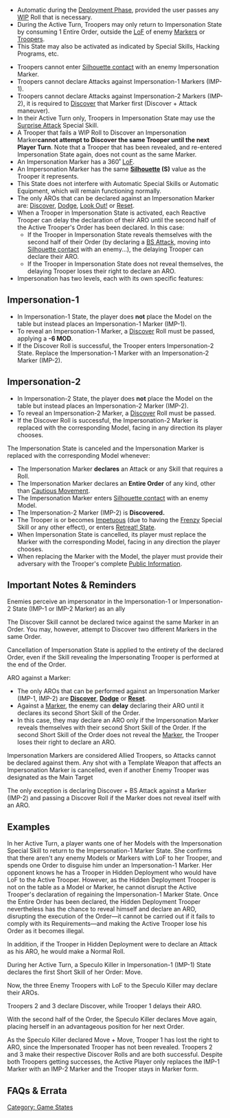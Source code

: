{{section-game-states}}
{{section-hacking}}
{{section-special-skills}}


{{image | name=imp_10.jpg | style= 128inline }}
{{image | name=imp_20.jpg | style= 128inline }}

{{n4only}}
{{n4list}}
{{skillbox |black| IMPERSONATION |}}
{{skill-label | Marker }}
{{activation}}
* Automatic during the [[Deployment Phase]], provided the user passes any [[WIP]] Roll that is necessary.
* During the Active Turn, Troopers may only return to Impersonation State by consuming 1 Entire Order, outside the [[LoF]] of enemy [[Markers]] or [[Troopers]].
* This State may also be activated as indicated by Special Skills, Hacking Programs, etc.
{{effects}}
* Troopers cannot enter [[Silhouette contact]] with an enemy Impersonation Marker.
* Troopers cannot declare Attacks against Impersonation-1 Markers (IMP-1). 
* Troopers cannot declare Attacks against Impersonation-2 Markers (IMP-2), it is required to [[Discover]] that Marker first (Discover + Attack maneuver).
* In their Active Turn only, Troopers in Impersonation State may use the [[Surprise Attack]] Special Skill. {{seefaq}}
* A Trooper that fails a WIP Roll to Discover an Impersonation Marker''' cannot attempt to Discover the same Trooper until the next Player Turn'''. Note that a Trooper that has been revealed, and re-entered Impersonation State again, does not count as the same Marker. 
* An Impersonation Marker has a 360&#730; [[LoF]].
* An Impersonation Marker has the same '''[[Silhouette]] (S)''' value as the Trooper it represents.
* This State does not interfere with Automatic Special Skills or Automatic Equipment, which will remain functioning normally.
* The only AROs that can be declared against an Impersonation Marker are: [[Discover]], [[Dodge]], [[Look Out!]] or [[Reset]].
* When a Trooper in Impersonation State is activated, each Reactive Trooper can delay the declaration of their ARO until the second half of the Active Trooper's Order has been declared. In this case:
** If the Trooper in Impersonation State reveals themselves with the second half of their Order (by declaring a [[BS Attack]], moving into [[Silhouette contact]] with an enemy...), the delaying Trooper can declare their ARO.
** If the Trooper in Impersonation State does not reveal themselves, the delaying Trooper loses their right to declare an ARO.
* Impersonation has two levels, each with its own specific features:

==Impersonation-1==
{{image | name=imp_10.jpg | style=128 }} 
* In Impersonation-1 State, the player does '''not''' place the Model on the table but instead places an Impersonation-1 Marker (IMP-1).
* To reveal an Impersonation-1 Marker, a [[Discover]] Roll must be passed, applying a '''-6 MOD'''.
* If the Discover Roll is successful, the Trooper enters Impersonation-2 State. Replace the Impersonation-1 Marker with an Impersonation-2 Marker (IMP-2).

==Impersonation-2==
{{image | name=imp_20.jpg | style=128 }} 
* In Impersonation-2 State, the player does '''not''' place the Model on the table but instead places an Impersonation-2 Marker (IMP-2).
* To reveal an Impersonation-2 Marker, a [[Discover]] Roll must be passed.
* If the Discover Roll is successful, the Impersonation-2 Marker is replaced with the corresponding Model, facing in any direction its player chooses.


{{cancellation}}
The Impersonation State is canceled and the Impersonation Marker is replaced with the corresponding Model whenever:
* The Impersonation Marker '''declares''' an Attack or any Skill that requires a Roll.
* The Impersonation Marker declares an '''Entire Order''' of any kind, other than [[Cautious Movement]].
* The Impersonation Marker enters [[Silhouette contact]] with an enemy Model. 
* The Impersonation-2 Marker (IMP-2) is '''Discovered.'''
* The Trooper is or becomes [[Impetuous]] (due to having the [[Frenzy]] Special Skill or any other effect), or enters [[Retreat! State]]. 
* When Impersonation State is cancelled, its player must replace the Marker with the corresponding Model, facing in any direction the player chooses.
* When replacing the Marker with the Model, the player must provide their adversary with the Trooper's complete [[Public Information]].


== Important Notes & Reminders ==
{{Important-start}}
Enemies perceive an impersonator in the Impersonation-1 or Impersonation-2 State (IMP-1 or IMP-2 Marker) as an ally
{{important-end}}


{{Important-start}}
The Discover Skill cannot be declared twice against the same Marker in an Order. You may, however, attempt to Discover two different Markers in the same Order.
{{important-end}}


{{Important-start}}
Cancellation of Impersonation State is applied to the entirety of the declared Order, even if the Skill revealing the Impersonating Trooper is performed at the end of the Order. 
{{important-end}}


{{remember-start}}
ARO against a Marker:

*The only AROs that can be performed against an Impersonation Marker (IMP-1, IMP-2)  are '''[[Discover]]''', '''[[Dodge]]''' or '''[[Reset]]'''. 
*Against a [[Marker]], the enemy can '''delay''' declaring their ARO until it declares its second Short Skill of the Order. 
* In this case, they may declare an ARO only if the Impersonation Marker reveals themselves with their second Short Skill of the Order. If the second Short Skill of the Order does not reveal the [[Marker]], the Trooper loses their right to declare an ARO. 
{{remember-end}}


{{remember-start}}
Impersonation Markers are considered Allied Troopers, so Attacks cannot be declared against them. Any shot with a Template Weapon that affects an Impersonation Marker is cancelled, even if another Enemy Trooper was designated as the Main Target

The only exception is declaring Discover + BS Attack against a Marker (IMP-2) and passing a Discover Roll if the Marker does not reveal itself with an ARO. 
{{remember-end}}


== Examples ==

{{greybox-start | Impersonation Example: Regaining Impersonation vs Hidden Deployment }}
In her Active Turn, a player wants one of her Models with the Impersonation Special Skill to return to the Impersonation-1 Marker State. She confirms that there aren't any enemy Models or Markers with LoF to her Trooper, and spends one Order to disguise him under an Impersonation-1 Marker. Her opponent knows he has a Trooper in Hidden Deployment who would have LoF to the Active Trooper. However, as the Hidden Deployment Trooper is not on the table as a Model or Marker, he cannot disrupt the Active Trooper's declaration of regaining the Impersonation-1 Marker State. Once the Entire Order has been declared, the Hidden Deployment Trooper nevertheless has the chance to reveal himself and declare an ARO, disrupting the execution of the Order—it cannot be carried out if it fails to comply with its Requirements—and making the Active Trooper lose his Order as it becomes illegal. 

In addition, if the Trooper in Hidden Deployment were to declare an Attack as his ARO, he would make a Normal Roll.
{{greybox-end}}


{{greybox-start | Impersonation Example 2 }}
{{image | name=eng-impersonation-example-1024.jpg | style=512border }}

During her Active Turn, a Speculo Killer in Impersonation-1 (IMP-1) State declares the first Short Skill of her Order: Move. 

Now, the three Enemy Troopers with LoF to the Speculo Killer may declare their AROs. 

Troopers 2 and 3 declare Discover, while Trooper 1 delays their ARO. 

With the second half of the Order, the Speculo Killer declares Move again, placing herself in an advantageous position for her next Order. 

As the Speculo Killer declared Move + Move, Trooper 1 has lost the right to ARO, since the Impersonated Trooper has not been revealed. Troopers 2 and 3 make their respective Discover Rolls and are both successful. Despite both Troopers getting successes, the Active Player only replaces the IMP-1 Marker with an IMP-2 Marker and the Trooper stays in Marker form. 
{{greybox-end}}


== FAQs & Errata ==

{{faqbox |
type = faq |
title = N4 FAQ |
version = 1.1.1, Dec 2021 |
q = Q: Can a Hacker in IMP-2 State (via Cybermask) use the Surprise Attack Special Skill if they don't have Surprise Attack listed on their Unit Profile? |
a = A: No. If the Trooper doesn't have the Surprise Attack Special Skill, the Trooper cannot use it. |
related = [[Cybermask]], [[Impersonation State]], [[Surprise Attack]] }}


{{faqbox |
type = faq |
title = N4 FAQ |
version = 1.1.1, Dec 2021 |
q = Q: Can a Troop that has failed to Discover an Impersonation Marker retry to Discover it if it has changed its level of Impersonation? |
a = A: Yes, because they are different Markers. |
related = [[Discover]], [[Impersonation State]] }}


{{faqbox |
type = faq |
title = N4 FAQ |
version = Updated 1.3, Nov 2022 |
q = Q: Does {{erratahighlight}}a Trooper in Disconnected State or Unconscious State (including those in Shasvastii-Embryo State){{erratahighlight-end}} prevent an enemy from re-entering Marker State, or cancel their Cautious Movement? |
a = A: No. |
related = [[Camouflaged State]], [[Cautious Movement]], [[Impersonation State]], [[Unconscious]] }}

{{n4end}}


{{section-game-states}}
{{section-hacking}}
{{section-special-skills}}

[[Category: Game States]]